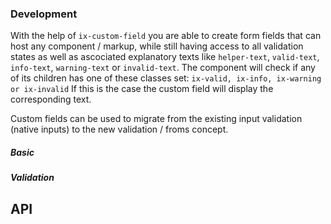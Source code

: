 
### Development

With the help of `ix-custom-field` you are able to create form fields that can host any component / markup, while still having access to all validation states as well as ascociated explanatory texts like `helper-text`, `valid-text`, `info-text`, `warning-text` or `invalid-text`.
The component will check if any of its children has one of these classes set:
`ix-valid, ix-info, ix-warning or ix-invalid`
If this is the case the custom field will display the corresponding text.

Custom fields can be used to migrate from the existing input validation (native inputs) to the new validation / froms concept.

##### Basic

<CustomFieldPlayground />

##### Validation

<CustomFieldValidationPlayground height="24rem" />

## API

<PropsApi />
